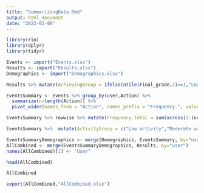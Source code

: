 ```yaml
---
title: "SummarizingData.Rmd"
output: html_document
date: "2023-03-08"
---
```

```r
library(rio)
library(dplyr)
library(tidyr)
```

```r
Events <- import("Events.xlsx")
Results <- import("Results.xlsx")
Demographics <- import("Demographics.xlsx")
```

```r
Results %>% mutate(AchievingGroup = ifelse(ntile(Final_grade,2)==1,"Low achiever","High achiever")) -> Results
```

```r
EventsSummary <- Events %>% group_by(user,Action) %>% 
  summarize(n=length(Action)) %>% 
  pivot_wider(names_from = "Action", names_prefix = "Frequency.", values_from = "n", values_fill = 0)
```
```r
EventsSummary %>% rowwise %>% mutate(Frequency.Total = sum(across(1:(ncol(.)-1)))) %>% ungroup -> EventsSummary
```
```r
EventsSummary %>%  mutate(ActivityGroup = c("Low activity","Moderate activity","High activity")[ntile(Frequency.Total,3)]) -> EventsSummary
```


```r
EventsSummaryDemographics <- merge(Demographics, EventsSummary, by="user")
AllCombined <- merge(EventsSummaryDemographics, Results, by="user")
names(AllCombined)[1] <- "User"
```

```r
head(AllCombined)
```

```r
AllCombined 
```



```r
export(AllCombined,"AllCombined.xlsx")
```

